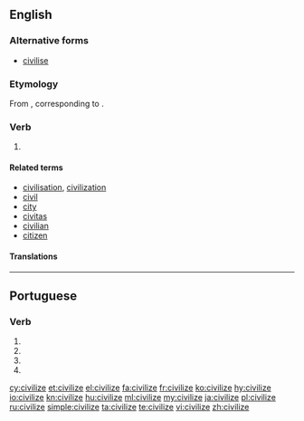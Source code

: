 {{also|civilise}}
==English==
{{wikipedia}}

===Alternative forms===
* [[civilise]] {{qualifier|chiefly British}}

===Etymology===
From {{etyl|fr|en}} {{term|civiliser|lang=fr}}, corresponding to {{suffix|civil|ize|lang=en}}.

===Verb===
{{en-verb|civilizes|civilizing|civilized}}

# {{alternative spelling of|civilise|lang=en}}

====Related terms====
* [[civilisation]], [[civilization]]
* [[civil]]
* [[city]]
* [[civitas]]
* [[civilian]]
* [[citizen]]

====Translations====
{{trans-see|civilise}}

----

==Portuguese==

===Verb===
{{pt-verb-form}}

# {{conjugation of|civilizar||1|s|present|subjunctive|lang=pt}}
# {{conjugation of|civilizar||3|s|present|subjunctive|lang=pt}}
# {{conjugation of|civilizar||1|s|imperative|lang=pt}}
# {{conjugation of|civilizar||3|s|imperative|lang=pt}}

[[cy:civilize]]
[[et:civilize]]
[[el:civilize]]
[[fa:civilize]]
[[fr:civilize]]
[[ko:civilize]]
[[hy:civilize]]
[[io:civilize]]
[[kn:civilize]]
[[hu:civilize]]
[[ml:civilize]]
[[my:civilize]]
[[ja:civilize]]
[[pl:civilize]]
[[ru:civilize]]
[[simple:civilize]]
[[ta:civilize]]
[[te:civilize]]
[[vi:civilize]]
[[zh:civilize]]